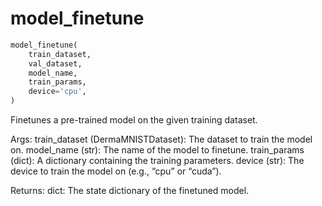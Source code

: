 # model_finetune { #onco_derm_ai.model_finetune }

```python
model_finetune(
    train_dataset,
    val_dataset,
    model_name,
    train_params,
    device='cpu',
)
```

Finetunes a pre-trained model on the given training dataset.

Args:
    train_dataset (DermaMNISTDataset): The dataset to train the model on.
    model_name (str): The name of the model to finetune.
    train_params (dict): A dictionary containing the training parameters.
    device (str): The device to train the model on (e.g., "cpu" or "cuda").

Returns:
    dict: The state dictionary of the finetuned model.